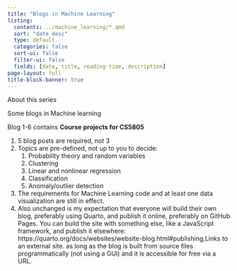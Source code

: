 ```yaml
---
title: "Blogs in Machine Learning"
listing:
  contents: ../machine_learning/*.qmd
  sort: "date desc"
  type: default
  categories: false
  sort-ui: false
  filter-ui: false
  fields: [date, title, reading-time, description]
page-layout: full
title-block-banner: true
---
```


About this series

Some blogs in Machine learning

Blog 1-6 contains __Course projects for CS5805__

1. 5 blog posts are required, not 3
2. Topics are pre-defined, not up to you to decide:
    1. Probability theory and random variables
    2. Clustering
    3. Linear and nonlinear regression
    4. Classification
    5. Anomaly/outlier detection
3. The requirements for Machine Learning code and at least one data visualization are still in effect.
4. Also unchanged is my expectation that everyone will build their own blog, preferably using Quarto, and publish it online, preferably on GitHub Pages. You can build the site with something else, like a JavaScript framework, and publish it elsewhere: https://quarto.org/docs/websites/website-blog.html#publishing,Links to an external site. as long as the blog is built from source files programmatically (not using a GUI) and it is accessible for free via a URL.